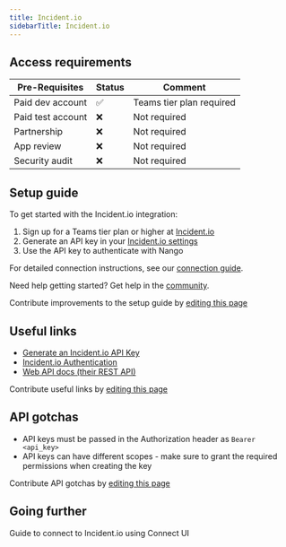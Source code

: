 ```yaml
---
title: Incident.io
sidebarTitle: Incident.io
---
```



<Overview />
<PreBuiltTooling />
<PreBuiltUseCases />

## Access requirements
| Pre-Requisites | Status | Comment|
| - | - | - |
| Paid dev account | ✅ | Teams tier plan required |
| Paid test account | ❌ | Not required |
| Partnership | ❌ | Not required |
| App review | ❌ | Not required |
| Security audit | ❌ | Not required |


## Setup guide

To get started with the Incident.io integration:

1. Sign up for a Teams tier plan or higher at [Incident.io](https://incident.io)
2. Generate an API key in your [Incident.io settings](https://app.incident.io/settings/api-keys)
3. Use the API key to authenticate with Nango

For detailed connection instructions, see our [connection guide](/integrations/all/incident-io/connect).

<Tip>Need help getting started? Get help in the [community](https://nango.dev/slack).</Tip>

<Note>Contribute improvements to the setup guide by [editing this page](https://github.com/nangohq/nango/tree/master/docs-v2/integrations/all/incident-io.mdx)</Note>


## Useful links

-   [Generate an Incident.io API Key](https://app.incident.io/settings/api-keys)
-   [Incident.io Authentication](https://api-docs.incident.io/#section/Making-requests/Authentication)
-   [Web API docs (their REST API)](https://api-docs.incident.io/tag/Actions-V1)


<Note>Contribute useful links by [editing this page](https://github.com/nangohq/nango/tree/master/docs-v2/integrations/all/incident-io.mdx)</Note>

## API gotchas

- API keys must be passed in the Authorization header as `Bearer <api_key>`
- API keys can have different scopes - make sure to grant the required permissions when creating the key

<Note>Contribute API gotchas by [editing this page](https://github.com/nangohq/nango/tree/master/docs-v2/integrations/all/incident-io.mdx)</Note>

## Going further

<Card title="Connect to Incident.io with an API Key" icon="link" href="/integrations/all/incident-io/connect" horizontal>
  Guide to connect to Incident.io using Connect UI
</Card>

